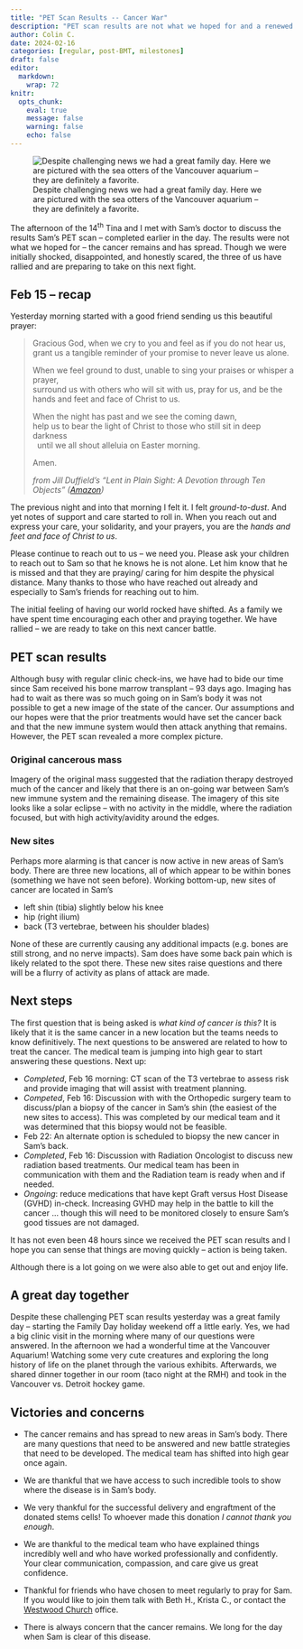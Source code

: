 ```yaml
---
title: "PET Scan Results -- Cancer War"
description: "PET scan results are not what we hoped for and a renewed war on the cancer will begin."
author: Colin C.
date: 2024-02-16
categories: [regular, post-BMT, milestones]
draft: false
editor: 
  markdown: 
    wrap: 72
knitr: 
  opts_chunk: 
    eval: true
    message: false
    warning: false
    echo: false
---
```


![Despite challenging news we had a great family day. Here we are
pictured with the sea otters of the Vancouver aquarium – they are
definitely a
favorite.](https://samsstory.s3.ca-central-1.amazonaws.com/240215_vancouver-aquarium-family.jpg)

The afternoon of the 14^th^ Tina and I met with Sam's doctor to discuss
the results Sam's PET scan – completed earlier in the day. The results
were not what we hoped for – the cancer remains and has spread. Though
we were initially shocked, disappointed, and honestly scared, the three
of us have rallied and are preparing to take on this next fight.

## Feb 15 – recap

Yesterday morning started with a good friend sending us this beautiful
prayer:

> Gracious God, when we cry to you and feel as if you do not hear us,\
> grant us a tangible reminder of your promise to never leave us alone.
>
> When we feel ground to dust, unable to sing your praises or whisper a
> prayer,\
> surround us with others who will sit with us, pray for us, and be the
> hands and feet and face of Christ to us.
>
> When the night has past and we see the coming dawn,\
> help us to bear the light of Christ to those who still sit in deep
> darkness\
>   until we all shout alleluia on Easter morning.
>
> Amen.
>
> *from Jill Duffield's "Lent in Plain Sight: A Devotion through Ten
> Objects"
> ([Amazon](https://www.amazon.ca/gp/product/0664265464/ref=ppx_yo_dt_b_asin_title_o00_s00?ie=UTF8&psc=1))*

The previous night and into that morning I felt it. I felt
*ground-to-dust*. And yet notes of support and care started to roll in.
When you reach out and express your care, your solidarity, and your
prayers, you are the *hands and feet and face of Christ to us*.

Please continue to reach out to us – we need you. Please ask your
children to reach out to Sam so that he knows he is not alone. Let him
know that he is missed and that they are praying/ caring for him despite
the physical distance. Many thanks to those who have reached out already
and especially to Sam's friends for reaching out to him.

The initial feeling of having our world rocked have shifted. As a family
we have spent time encouraging each other and praying together. We have
rallied – we are ready to take on this next cancer battle.

## PET scan results

Although busy with regular clinic check-ins, we have had to bide our
time since Sam received his bone marrow transplant – 93 days ago.
Imaging has had to wait as there was so much going on in Sam's body it
was not possible to get a new image of the state of the cancer. Our
assumptions and our hopes were that the prior treatments would have set
the cancer back and that the new immune system would then attack
anything that remains. However, the PET scan revealed a more complex
picture.

### Original cancerous mass

Imagery of the original mass suggested that the radiation therapy
destroyed much of the cancer and likely that there is an on-going war
between Sam's new immune system and the remaining disease. The imagery
of this site looks like a solar eclipse -- with no activity in the
middle, where the radiation focused, but with high activity/avidity
around the edges.

### New sites

Perhaps more alarming is that cancer is now active in new areas of Sam's
body. There are three new locations, all of which appear to be within
bones (something we have not seen before). Working bottom-up, new sites
of cancer are located in Sam's

-   left shin (tibia) slightly below his knee
-   hip (right ilium)
-   back (T3 vertebrae, between his shoulder blades)

None of these are currently causing any additional impacts (e.g. bones
are still strong, and no nerve impacts). Sam does have some back pain
which is likely related to the spot there. These new sites raise
questions and there will be a flurry of activity as plans of attack are
made.

## Next steps

The first question that is being asked is *what kind of cancer is this?*
It is likely that it is the same cancer in a new location but the teams
needs to know definitively. The next questions to be answered are
related to how to treat the cancer. The medical team is jumping into
high gear to start answering these questions. Next up:

-   *Completed*, Feb 16 morning: CT scan of the T3 vertebrae to assess
    risk and provide imaging that will assist with treatment planning.
-   *Competed*, Feb 16: Discussion with with the Orthopedic surgery team
    to discuss/plan a biopsy of the cancer in Sam's shin (the easiest of
    the new sites to access). This was completed by our medical team and
    it was determined that this biopsy would not be feasible.
-   Feb 22: An alternate option is scheduled to biopsy the new cancer in
    Sam's back.
-   *Completed*, Feb 16: Discussion with Radiation Oncologist to discuss
    new radiation based treatments. Our medical team has been in
    communication with them and the Radiation team is ready when and if
    needed.
-   *Ongoing*: reduce medications that have kept Graft versus Host
    Disease (GVHD) in-check. Increasing GVHD may help in the battle to
    kill the cancer ... though this will need to be monitored closely to
    ensure Sam's good tissues are not damaged.

It has not even been 48 hours since we received the PET scan results and
I hope you can sense that things are moving quickly – action is being
taken.

Although there is a lot going on we were also able to get out and enjoy
life.

## A great day together

Despite these challenging PET scan results yesterday was a great family
day – starting the Family Day holiday weekend off a little early. Yes,
we had a big clinic visit in the morning where many of our questions
were answered. In the afternoon we had a wonderful time at the Vancouver
Aquarium! Watching some very cute creatures and exploring the long
history of life on the planet through the various exhibits. Afterwards,
we shared dinner together in our room (taco night at the RMH) and took
in the Vancouver vs. Detroit hockey game.

## Victories and concerns

-   The cancer remains and has spread to new areas in Sam's body. There
    are many questions that need to be answered and new battle
    strategies that need to be developed. The medical team has shifted
    into high gear once again.

-   We are thankful that we have access to such incredible tools to show
    where the disease is in Sam's body.

-   We very thankful for the successful delivery and engraftment of the
    donated stems cells! To whoever made this donation *I cannot thank
    you enough*.

-   We are thankful to the medical team who have explained things
    incredibly well and who have worked professionally and confidently.
    Your clear communication, compassion, and care give us great
    confidence.

-   Thankful for friends who have chosen to meet regularly to pray for
    Sam. If you would like to join them talk with Beth H., Krista C., or
    contact the [Westwood Church](https://westwoodchurch.bc.ca) office.

-   There is always concern that the cancer remains. We long for the day
    when Sam is clear of this disease.